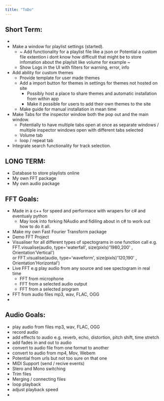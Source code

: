 ```yaml
---
title: "ToDo"
---                                                                                   
```


## Short Term:
- 
- Make a window for playlist settings (started).
    - ~ Add functionality for a playlist file like a json or Potential a custom file extention i dont know how difficult that might be
        to store infomation about the playlsit like volume for example ~
    - Show Logs in the UI with filters for warning, error, info
- Add ability for custom themes
	- Provide template for user made themes
	- Add a import button for themes in settings for themes not hosted on site
        - Possibly host a place to share themes and automatic installation from within app
		- Make it possible for users to add their own themes to the site
	- Make guide for manual installation in mean time
- Make Tabs for the inspector window both the pop out and the main window.
	- Potentially to have multiple tabs open at once as separate windows / multiple inspector windows open with different tabs selected
    - Volume tab
    - loop / repeat tab
- Integrate search functionality for track selection.


                                                                        

## LONG TERM:

- Database to store playlists online
- My own FFT package
- My own audio package



## FFT Goals:

- Made in a c++ for speed and performace with wrapers for c# and eventualy python
    - May look into forking NAudio and fidiling about in c# to work out how to do it all.
- Make my own Fast Fourier Transform package
- Demo FFT Project
- Visualiser for all different types of spectograms in one function call 
    e.g. FFT.visualise(audio, type='waterfall', size(pixls)'1980,200' , Orientation'Vertical')	
    or   FFT.visualise(audio, type='waveform', size(pixls)'120,190' , Orientation'Horizontal')
- Live FFT e.g play audio from any source and see spectogram in real time
    - FFT from microphone
    - FFT from a selected audio output
    - FFT from a selected program
- FFT from audio files mp3, wav, FLAC, OGG
-


## Audio Goals:

- play audio from files mp3, wav, FLAC, OGG
- record audio
- add effects to audio e.g. reverb, echo, distortion, pitch shift, time stretch
- add fades in and out to audio
- convert to audio file from one format to another
- convert to audio from mp4, Mov, Webem 
- Potential from urls but not too sure on that one
- MIDI Support (send / recive events)
- Stero and Mono switching
- Trim files
- Merging / connecting files
- loop playback
- adjust playback speed
- 